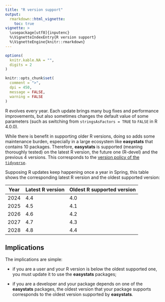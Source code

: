 ```yaml
---
title: "R version support"
output: 
  rmarkdown::html_vignette:
    toc: true
vignette: >
  \usepackage[utf8]{inputenc}
  %\VignetteIndexEntry{R version support}
  %\VignetteEngine{knitr::rmarkdown}
---
```


```r
options(
  knitr.kable.NA = "",
  digits = 2
)

knitr::opts_chunk$set(
  comment = ">",
  dpi = 450,
  message = FALSE,
  warning = FALSE
)
```

R evolves every year. Each update brings many bug fixes and performance 
improvements, but also sometimes changes the default value of some parameters
(such as switching from `stringsAsFactors = TRUE` to `FALSE` in R 4.0.0).

While there is benefit in supporting older R versions, doing so adds some 
maintenance burden, especially in a large ecosystem like **easystats** that
contains 10 packages. Therefore, **easystats** is supported (meaning
thoroughly tested) on the latest R version, the future one (R-devel) and the
previous 4 versions. This corresponds to the [version policy of the
`tidyverse`](https://www.tidyverse.org/blog/2019/04/r-version-support/).

Supposing R updates keep happening once a year in Spring, this table shows the 
corresponding latest R version and the oldest supported version:

| Year | Latest R version | Oldest R supported version |
|------|----------------|--------------------------|
| 2024 | 4.4            | 4.0                      |
| 2025 | 4.5            | 4.1                      |
| 2026 | 4.6            | 4.2                      |
| 2027 | 4.7            | 4.3                      |
| 2028 | 4.8            | 4.4                      |

## Implications

The implications are simple:

* if you are a user and your R version is below the oldest supported one, you
  must update it to use the **easystats** packages;

* if you are a developer and your package depends on one of the **easystats**
  packages, the oldest version that your package supports corresponds to the 
  oldest version supported by **easystats**.
